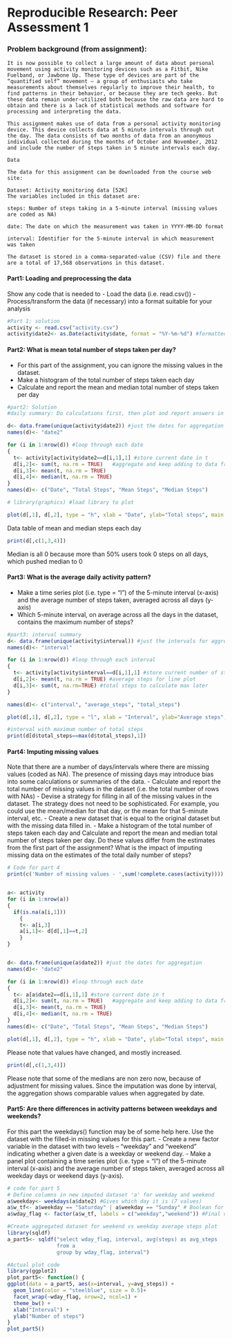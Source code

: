 # Reproducible Research: Peer Assessment 1

### Problem background (from assignment):
```
It is now possible to collect a large amount of data about personal movement using activity monitoring devices such as a Fitbit, Nike Fuelband, or Jawbone Up. These type of devices are part of the “quantified self” movement – a group of enthusiasts who take measurements about themselves regularly to improve their health, to find patterns in their behavior, or because they are tech geeks. But these data remain under-utilized both because the raw data are hard to obtain and there is a lack of statistical methods and software for processing and interpreting the data.

This assignment makes use of data from a personal activity monitoring device. This device collects data at 5 minute intervals through out the day. The data consists of two months of data from an anonymous individual collected during the months of October and November, 2012 and include the number of steps taken in 5 minute intervals each day.

Data

The data for this assignment can be downloaded from the course web site:

Dataset: Activity monitoring data [52K]
The variables included in this dataset are:

steps: Number of steps taking in a 5-minute interval (missing values are coded as NA)

date: The date on which the measurement was taken in YYYY-MM-DD format

interval: Identifier for the 5-minute interval in which measurement was taken

The dataset is stored in a comma-separated-value (CSV) file and there are a total of 17,568 observations in this dataset.

```

#### Part1: Loading and preprocessing the data
Show any code that is needed to
- Load the data (i.e. read.csv())
- Process/transform the data (if necessary) into a format suitable for your analysis

```r
#Part 1: solution
activity <- read.csv("activity.csv")
activity$date2<- as.Date(activity$date, format = "%Y-%m-%d") #formatted date
```

#### Part2: What is mean total number of steps taken per day?
- For this part of the assignment, you can ignore the missing values in the dataset.
- Make a histogram of the total number of steps taken each day
- Calculate and report the mean and median total number of steps taken per day

```r
#part2: Solution
#daily summary: Do calculations first, then plot and report answers in end

d<- data.frame(unique(activity$date2)) #just the dates for aggregation
names(d)<- "date2" 

for (i in 1:nrow(d)) #loop through each date
{
  t<- activity[activity$date2==d[i,1],1] #store current date in t
  d[i,2]<- sum(t, na.rm = TRUE)   #aggregate and keep adding to data frame d (one value for each date)
  d[i,3]<- mean(t, na.rm = TRUE)
  d[i,4]<- median(t, na.rm = TRUE)
}
names(d)<- c("Date", "Total Steps", "Mean Steps", "Median Steps")

# library(graphics) #load library to plot
```

```r
plot(d[,1], d[,2], type = "h", xlab = "Date", ylab="Total steps", main = "Histogram of total steps each day")
```

Data table of mean and median steps each day
```r
print(d[,c(1,3,4)])
```
Median is all 0 because more than 50% users took 0 steps on all days, which pushed median to 0


#### Part3: What is the average daily activity pattern?
- Make a time series plot (i.e. type = "l") of the 5-minute interval (x-axis) and the average number of steps taken, averaged across all days (y-axis)
- Which 5-minute interval, on average across all the days in the dataset, contains the maximum number of steps?

```r
#part3: interval summary
d<- data.frame(unique(activity$interval)) #just the intervals for aggregation
names(d)<- "interval"

for (i in 1:nrow(d)) #loop through each interval
{
  t<- activity[activity$interval==d[i,1],1] #store current number of steps in t, for current interval
  d[i,2]<- mean(t, na.rm = TRUE) #average steps for line plot
  d[i,3]<- sum(t, na.rm=TRUE) #total steps to calculate max later
}

names(d)<- c("interval", "average_steps", "total_steps")

```


```r
plot(d[,1], d[,2], type = "l", xlab = "Interval", ylab="Average steps", main = "Histogram of average steps in each interval")
```

```r
#interval with maximum number of total steps
print(d[d$total_steps==max(d$total_steps),1])
```

#### Part4: Imputing missing values
Note that there are a number of days/intervals where there are missing values (coded as NA). The presence of missing days may introduce bias into some calculations or summaries of the data.
- Calculate and report the total number of missing values in the dataset (i.e. the total number of rows with NAs)
- Devise a strategy for filling in all of the missing values in the dataset. The strategy does not need to be sophisticated. For example, you could use the mean/median for that day, or the mean for that 5-minute interval, etc.
- Create a new dataset that is equal to the original dataset but with the missing data filled in.
- Make a histogram of the total number of steps taken each day and Calculate and report the mean and median total number of steps taken per day. Do these values differ from the estimates from the first part of the assignment? What is the impact of imputing missing data on the estimates of the total daily number of steps?

```r
# Code for part 4
print(c('Number of missing values - ',sum(!complete.cases(activity))))


a<- activity
for (i in 1:nrow(a))
{
  if(is.na(a[i,1])) 
    {
    t<- a[i,3]
    a[i,1]<- d[d[,1]==t,2]
    }
}


d<- data.frame(unique(a$date2)) #just the dates for aggregation
names(d)<- "date2" 

for (i in 1:nrow(d)) #loop through each date
{
  t<- a[a$date2==d[i,1],1] #store current date in t
  d[i,2]<- sum(t, na.rm = TRUE)   #aggregate and keep adding to data frame d (one value for each date)
  d[i,3]<- mean(t, na.rm = TRUE)
  d[i,4]<- median(t, na.rm = TRUE)
}
names(d)<- c("Date", "Total Steps", "Mean Steps", "Median Steps")


```

```r
plot(d[,1], d[,2], type = "h", xlab = "Date", ylab="Total steps", main = "Histogram of total steps each day")
```
Please note that values have changed, and mostly increased.

```r
print(d[,c(1,3,4)])
```
Please note that some of the medians are non zero now, because of adjustment for missing values. Since the imputation was done by interval, the aggregation shows comparable values when aggregated by date.

#### Part5: Are there differences in activity patterns between weekdays and weekends?
For this part the weekdays() function may be of some help here. Use the dataset with the filled-in missing values for this part.
- Create a new factor variable in the dataset with two levels – “weekday” and “weekend” indicating whether a given date is a weekday or weekend day.
- Make a panel plot containing a time series plot (i.e. type = "l") of the 5-minute interval (x-axis) and the average number of steps taken, averaged across all weekday days or weekend days (y-axis).

```r
# code for part 5
# Define columns in new imputed dataset 'a' for weekday and weekend
a$weekday<- weekdays(a$date2) #Gives which day it is (7 values)
a$w_tf<- a$weekday == "Saturday" | a$weekday == "Sunday" # Boolean for wekend or weekday
a$wday_flag <- factor(a$w_tf, labels = c("weekday","weekend")) #Final column with right formatting

#Create aggregated dataset for weekend vs weekday average steps plot
library(sqldf)
a_part5<- sqldf("select wday_flag, interval, avg(steps) as avg_steps
                from a
                group by wday_flag, interval")

#Actual plot code
library(ggplot2)
plot_part5<- function() {
ggplot(data = a_part5, aes(x=interval, y=avg_steps)) +
  geom_line(color = "steelblue", size = 0.5)+
  facet_wrap(~wday_flag, nrow=2, ncol=1) +
  theme_bw() +
  xlab("Interval") +
  ylab("Number of steps") 
}
plot_part5()
```